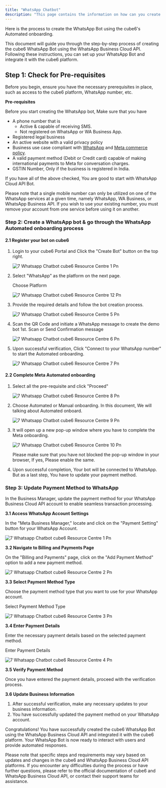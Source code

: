```yaml
---
title: "WhatsApp Chatbot"
description: "This page contains the information on how can you create the WhatsApp chatbot for your business. "
---
```


Here is the process to create the WhatsApp Bot using the cube6's Automated onboarding.

This document will guide you through the step-by-step process of creating the cube6 WhatsApp Bot using the WhatsApp Business Cloud API. Following these instructions, you can set up your WhatsApp Bot and integrate it with the cube6 platform.

## **Step 1: Check for Pre-requisites**

Before you begin, ensure you have the necessary prerequisites in place, such as access to the cube6 platform, WhatsApp number, etc.

**Pre-requisites**

Before you start creating the WhatsApp bot, Make sure that you have

- A phone number that is
  - Active & capable of receiving SMS.
  - Not registered on WhatsApp or WA Business App.
- Registered legal business
- An active website with a valid privacy policy
- Business use case compliant with [WhatsApp](https://www.whatsapp.com/legal/commerce-policy) and [Meta commerce policy](https://www.facebook.com/policies_center/commerce/).
- A valid payment method (Debit or Credit card) capable of making international payments to Meta for conversation charges.
- GSTIN Number, Only if the business is registered in India.

If you have all of the above checked, You are good to start with WhatsApp Cloud API Bot.

<Note>
  Please note that a single mobile number can only be utilized on one of the WhatsApp services at a given time, namely WhatsApp, WA Business, or WhatsApp Business API. If you wish to use your existing number, you must remove your account from one service before using it on another.
</Note>

### **Step 2: Create a WhatsApp bot & go through the WhatsApp Automated onboarding process**

#### **2.1 Register your bot on cube6**

1. Login to your cube6 Portal and Click the "Create Bot" button on the top right.

   ![7 Whatsapp Chatbot cube6 Resource Centre 1 Pn](/images/create-newchatbot/7.whatsapp_chatbot__cube6_resource_centre-11.png)
2. Select "WhatsApp" as the platform on the next page.

   Choose Platform

   ![7 Whatsapp Chatbot cube6 Resource Centre 12 Pn](/images/create-newchatbot/7.whatsapp_chatbot__cube6_resource_centre-12.png)
3. Provide the required details and follow the bot creation process.

   ![7 Whatsapp Chatbot cube6 Resource Centre 5 Pn](/images/create-newchatbot/7.whatsapp_chatbot__cube6_resource_centre-5.png)
4. Scan the QR Code and initiate a WhatsApp message to create the demo bot 1st. Scan or Send Confirmation message

   ![7 Whatsapp Chatbot cube6 Resource Centre 6 Pn](/images/create-newchatbot/7.whatsapp_chatbot__cube6_resource_centre-6.png)
5. Upon successful verification, Click "Connect to your WhatsApp number" to start the Automated onboarding.

   ![7 Whatsapp Chatbot cube6 Resource Centre 7 Pn](/images/create-newchatbot/7.whatsapp_chatbot__cube6_resource_centre-7.png)

#### **2.2 Complete Meta Automated onboarding**

1. Select all the pre-requisite and click "Proceed"

   ![7 Whatsapp Chatbot cube6 Resource Centre 8 Pn](/images/create-newchatbot/7.whatsapp_chatbot__cube6_resource_centre-8.png)
2. Choose Automated or Manual onboarding. In this document, We will talking about Automated onboard.

   ![7 Whatsapp Chatbot cube6 Resource Centre 9 Pn](/images/create-newchatbot/7.whatsapp_chatbot__cube6_resource_centre-9.png)
3. It will open up a new pop-up window where you have to complete the Meta onboarding.

   ![7 Whatsapp Chatbot cube6 Resource Centre 10 Pn](/images/create-newchatbot/7.whatsapp_chatbot__cube6_resource_centre-10.png)

   <Note>
     Please make sure that you have not blocked the pop-up window in your browser, If yes, Please enable the same.
   </Note>
4. Upon successful completion, Your bot will be connected to WhatsApp. But as a last step, You have to update your payment method.

### **Step 3: Update Payment Method to WhatsApp**

In the Business Manager, update the payment method for your WhatsApp Business Cloud API account to enable seamless transaction processing.

**3.1 Access WhatsApp Account Settings**

In the "Meta Business Manager," locate and click on the "Payment Setting" button for your WhatsApp Account.

![7 Whatsapp Chatbot cube6 Resource Centre 1 Pn](/images/create-newchatbot/7.whatsapp_chatbot__cube6_resource_centre-1.png)

**3.2 Navigate to Billing and Payments Page**

On the "Billing and Payments" page, click on the "Add Payment Method" option to add a new payment method.

![7 Whatsapp Chatbot cube6 Resource Centre 2 Pn](/images/create-newchatbot/7.whatsapp_chatbot__cube6_resource_centre-2.png)

**3.3 Select Payment Method Type**

Choose the payment method type that you want to use for your WhatsApp account.

Select Payment Method Type

![7 Whatsapp Chatbot cube6 Resource Centre 3 Pn](/images/create-newchatbot/7.whatsapp_chatbot__cube6_resource_centre-3.png)

**3.4 Enter Payment Details**

Enter the necessary payment details based on the selected payment method.

Enter Payment Details

![7 Whatsapp Chatbot cube6 Resource Centre 4 Pn](/images/create-newchatbot/7.whatsapp_chatbot__cube6_resource_centre-4.png)

**3.5 Verify Payment Method**

Once you have entered the payment details, proceed with the verification process.

**3.6 Update Business Information**

1. After successful verification, make any necessary updates to your business information.
2. You have successfully updated the payment method on your WhatsApp account.

Congratulations\! You have successfully created the cube6 WhatsApp Bot using the WhatsApp Business Cloud API and integrated it with the cube6 platform. Your WhatsApp Bot is now ready to interact with users and provide automated responses.

<Info>
  Please note that specific steps and requirements may vary based on updates and changes in the cube6 and WhatsApp Business Cloud API platforms. If you encounter any difficulties during the process or have further questions, please refer to the official documentation of cube6 and WhatsApp Business Cloud API, or contact their support teams for assistance.
</Info>